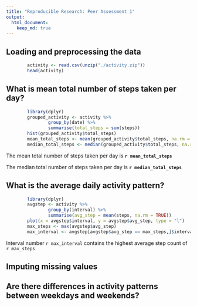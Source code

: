 ```yaml
---
title: "Reproducible Research: Peer Assessment 1"
output: 
  html_document:
    keep_md: true
---
```



## Loading and preprocessing the data
```r
        activity <- read.csv(unzip("./activity.zip"))
        head(activity)
```
## What is mean total number of steps taken per day?
```r
        library(dplyr)
        grouped_activity <- activity %>% 
                group_by(date) %>% 
                summarise(total_steps = sum(steps))
        hist(grouped_activity$total_steps)
        mean_total_steps <- mean(grouped_activity$total_steps, na.rm = TRUE)
        median_total_steps <- median(grouped_activity$total_steps, na.rm = TRUE)
```
The mean total number of steps taken per day is **`r mean_total_steps`**

The median total number of steps taken per day is **`r median_total_steps`**


## What is the average daily activity pattern?

```r
        library(dplyr)
        avgstep <- activity %>% 
                group_by(interval) %>% 
                summarise(avg_step = mean(steps, na.rm = TRUE))
        plot(x = avgstep$interval, y = avgstep$avg_step, type = "l")
        max_steps <- max(avgstep$avg_step)
        max_interval <- avgstep[avgstep$avg_step == max_steps,]$interval
```


Interval number `r max_interval` contains the highest average step count of `r max_steps`


## Imputing missing values



## Are there differences in activity patterns between weekdays and weekends?
